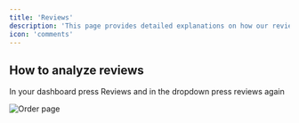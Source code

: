 ```yaml
---
title: 'Reviews'
description: 'This page provides detailed explanations on how our reviews work.'
icon: 'comments'
---
```


## How to analyze reviews
In your dashboard press Reviews and in the dropdown press reviews again

<img
  className="block"
  src="/images/reviews.png"
  alt="Order page"
/>